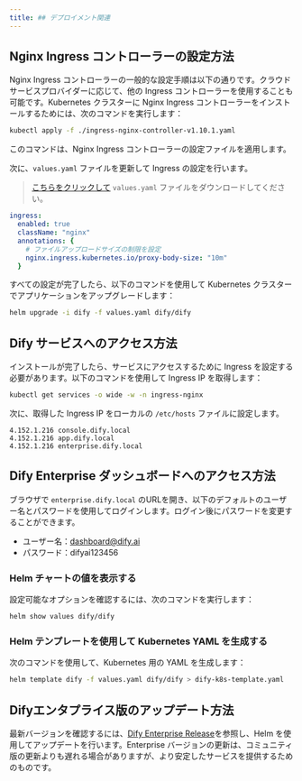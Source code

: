 ```yaml
---
title: ## デプロイメント関連
---
```


## Nginx Ingress コントローラーの設定方法

Nginx Ingress コントローラーの一般的な設定手順は以下の通りです。クラウドサービスプロバイダーに応じて、他の Ingress コントローラーを使用することも可能です。Kubernetes クラスターに Nginx Ingress コントローラーをインストールするためには、次のコマンドを実行します：

```bash
kubectl apply -f ./ingress-nginx-controller-v1.10.1.yaml
```

このコマンドは、Nginx Ingress コントローラーの設定ファイルを適用します。

次に、`values.yaml` ファイルを更新して Ingress の設定を行います。

> [こちらをクリックして](https://assets-docs.dify.ai/2024/12/bcc57aedb6d9a419fb24403e62388416.yaml) `values.yaml` ファイルをダウンロードしてください。

```yaml
ingress:
  enabled: true
  className: "nginx"
  annotations: {
    # ファイルアップロードサイズの制限を設定
    nginx.ingress.kubernetes.io/proxy-body-size: "10m"
  }
```

すべての設定が完了したら、以下のコマンドを使用して Kubernetes クラスターでアプリケーションをアップグレードします：

```bash
helm upgrade -i dify -f values.yaml dify/dify
```

## Dify サービスへのアクセス方法

インストールが完了したら、サービスにアクセスするために Ingress を設定する必要があります。以下のコマンドを使用して Ingress IP を取得します：

```bash
kubectl get services -o wide -w -n ingress-nginx
```

次に、取得した Ingress IP をローカルの `/etc/hosts` ファイルに設定します。

```
4.152.1.216 console.dify.local
4.152.1.216 app.dify.local
4.152.1.216 enterprise.dify.local
```

## Dify Enterprise ダッシュボードへのアクセス方法

ブラウザで `enterprise.dify.local` のURLを開き、以下のデフォルトのユーザー名とパスワードを使用してログインします。ログイン後にパスワードを変更することができます。

- ユーザー名：dashboard@dify.ai
- パスワード：difyai123456

### Helm チャートの値を表示する

設定可能なオプションを確認するには、次のコマンドを実行します：

```bash
helm show values dify/dify
```

### Helm テンプレートを使用して Kubernetes YAML を生成する

次のコマンドを使用して、Kubernetes 用の YAML を生成します：

```bash
helm template dify -f values.yaml dify/dify > dify-k8s-template.yaml
```

## Difyエンタプライス版のアップデート方法

最新バージョンを確認するには、[Dify Enterprise Release](https://langgenius.github.io/dify-helm/#/)を参照し、Helm を使用してアップデートを行います。Enterprise バージョンの更新は、コミュニティ版の更新よりも遅れる場合がありますが、より安定したサービスを提供するためのものです。

